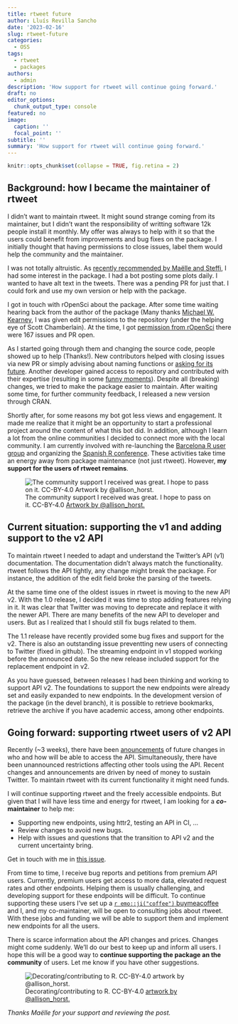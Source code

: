 ```yaml
---
title: rtweet future
author: Lluís Revilla Sancho
date: '2023-02-16'
slug: rtweet-future
categories:
  - OSS
tags:
  - rtweet
  - packages
authors:
  - admin
description: 'How support for rtweet will continue going forward.'
draft: no
editor_options:
  chunk_output_type: console
featured: no
image:
  caption: ''
  focal_point: ''
subtitle: ''
summary: 'How support for rtweet will continue going forward.'
---
```


```r
knitr::opts_chunk$set(collapse = TRUE, fig.retina = 2)
```

## Background: how I became the maintainer of rtweet

I didn't want to maintain rtweet. 
It might sound strange coming from its maintainer, but I didn't want the responsibility of writting software 12k people install it monthly. 
My offer was always to help with it so that the users could benefit from improvements and bug fixes on the package.
I initially thought that having permissions to close issues, label them would help the community and the maintainer.

I was not totally altruistic.
As [recently recommended by Maëlle and Steffi](https://ropensci.org/blog/2022/10/17/maintain-or-co-maintain-an-ropensci-package/), I had some interest in the package.
I had a bot posting some plots daily. 
I wanted to have alt text in the tweets. 
There was a pending PR for just that. 
I could fork and use my own version or help with the package.

I got in touch with rOpenSci about the package.
After some time waiting hearing back from the author of the package (Many thanks [Michael W. Kearney](https://mikewk.com/!), I was given edit permissions to the repository (under the helping eye of Scott Chamberlain).
At the time, I got [permission from rOpenSci](https://github.com/ropensci/rtweet/issues/471) there were 167 issues and PR open. 

As I started going through them and changing the source code,  people showed up to help (Thanks!).
New contributors helped with closing issues via new PR or simply advising about naming functions or [asking for its future](https://github.com/ropensci/rtweet/issues/445#issuecomment-790042423). 
Another developer gained access to repository and contributed with their expertise (resulting in some [funny moments](https://twitter.com/hadleywickham/status/1365661250269683713)).
Despite all (breaking) changes, we tried to make the package easier to maintain.
After waiting some time, for further community feedback, I released a new version through CRAN. 

Shortly after, for some reasons my bot got less views and engagement.
It made me realize that it might be an opportunity to start a professional project around the content of what this bot did.
In addition, although I learn a lot from the online communities I decided to connect more with the local community.
I am currently involved with re-launching the [Barcelona R user group](https://barcelonar.org) and organizing the [Spanish R conference](http://r-es.org/2023/02/09/las-xiii-jornadas-congreso-r-hispano-2023-seran-en-barcelona/).
These activities take time an energy away from package maintenance (not just rtweet). 
However, **my support for the users of rtweet remains**.

![The community support I received was great. I hope to pass on it. CC-BY-4.0  [Artwork by @allison_horst.](https://twitter.com/allison_horst) ](images/allison_community_support.png)

## Current situation: supporting the v1 and adding support to the v2 API

To maintain rtweet I needed to adapt and understand the Twitter's API (v1) documentation.
The documentation didn't always match the functionality.
rtweet follows the API tightly, any change might break the package. 
For instance, the addition of the edit field broke the parsing of the tweets.

At the same time one of the oldest issues in rtweet is moving to the new API v2.
With the 1.0 release, I decided it was time to stop adding features relying in it.
It was clear that Twitter was moving to deprecate and replace it with the newer API.
There are many benefits of the new API to developer and users.
But as I realized that I should still fix bugs related to them.

The 1.1 release have recently provided some bug fixes and support for the v2. 
There is also an outstanding issue preventting new users of connecting to Twitter (fixed in github).
The streaming endpoint in v1 stopped working before the announced date.
So the new release included support for the replacement endpoint in v2.

As you have guessed, between releases I had been thinking and working to support API v2.
The foundations to support the new endpoints were already set and easily expanded to new endpoints.
In the development version of the package (in the devel branch), it is possible to retrieve bookmarks, retrieve the archive if you have academic access, among other endpoints.

## Going forward: supporting rtweet users of v2 API

Recently (~3 weeks), there have been [anouncements](https://twitter.com/TwitterDev) of future changes in who and how will be able to access the API.
Simultaneously, there have been unannounced restrictions affecting other tools using the API.
Recent changes and announcements are driven by need of money to sustain Twitter.
To maintain rtweet with its current functionality it might need funds.

I will continue supporting rtweet and the freely accessible endpoints.
But given that I will have less time and energy for rtweet, I am looking for a **_co_-maintainer** to help me:

 - Supporting new endpoints, using httr2, testing an API in CI, ...
 - Review changes to avoid new bugs.
 - Help with issues and questions that the transition to API v2 and the current uncertainty bring.
 
Get in touch with me in [this issue](https://github.com/ropensci/rtweet/issues/763).

From time to time, I receive bug reports and petitions from premium API users.
Currently, premium users get access to more data, elevated request rates and other endpoints. 
Helping them is usually challenging, and developing support for these endpoints will be difficult.
To continue supporting these users I've set up a [`r emo::ji("coffee")` buymeacoffee](https://www.buymeacoffee.com/llrs) and I, and my co-maintainer, will be open to consulting jobs about rtweet.
With these jobs and funding we will be able to support them and implement new endpoints for all the users.

There is scarce information about the API changes and prices. 
Changes might come suddenly.
We'll do our best to keep up and inform all users.
I hope this will be a good way to **continue supporting the package an the community** of users.
Let me know if you have other suggestions. 

![Decorating/contributing to R. CC-BY-4.0 [artwork by @allison_horst.](https://twitter.com/allison_horst)](images/decorated_r.png)

*Thanks Maëlle for your support and reviewing the post.*
